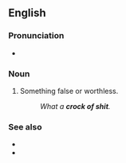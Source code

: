 ==English==

===Pronunciation===
* {{audio|En-au-crock of shit.ogg|Audio (AU)|lang=en}}

===Noun===
{{en-noun|crocks of shit}}

# {{lb|en|North America|vulgar|slang}} Something false or worthless.
#: ''What a '''crock of shit'''.''

===See also===
* {{l|en|shitload}}
* {{l|en|pile of shit}}